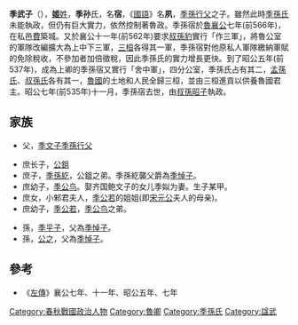 {{模板:Infobox 先秦人物
|名稱=季孫宿
|姓=[[姬姓|姬]]
|氏=[[季孫氏|季孫]]
|名=宿
|字=
|别名=季武子、季孫夙
|别字=
|諡号=武
|官位=
|時代=春秋
|國家=魯國
|身份=[[魯國|魯國]]正卿
|出生日期=
|逝世日期=前535年
|父=[[季文子|季文子]][[季孫行父|季孫行父]]
|子女=[[季悼子|季悼子]][[季孫紇|季孫紇]]
}}
'''季武子'''（{{bd|？||前535年||catIdx=J季孙}}），[[姬姓|'''姬'''姓]]，'''季孙'''氏，名'''宿'''，《[[國語|國語]]》名'''夙'''，[[季孫行父|季孫行父]]之子。雖然此時[[季孫氏|季孫氏]]未能執政，但仍有巨大實力，依然控制著魯政。季孫宿於[[魯襄公|魯襄公]]七年(前566年)，在私邑[[費|費]]築城。又於襄公十一年(前562年)要求[[叔孫豹|叔孫豹]]實行「作三軍」，將魯公室的軍隊改編擴大為上中下三軍，[[三桓|三桓]]各得其一軍，季孫宿對他原私人軍隊繳納軍賦的免除稅收，不參加者加倍徵稅，因此季孫氏的實力增長更快。到了昭公五年(前537年)，成為上卿的季孫宿又實行「舍中軍」，四分公室，季孫氏占有其二，[[孟孫氏|孟孫氏]]、[[叔孫氏|叔孫氏]]各有其一，[[魯國|魯國]]的土地和人民全歸三桓，並由三桓進貢以供養魯國君主。昭公七年(前535年)十一月，季孫宿去世，由[[叔孫昭子|叔孫昭子]]執政。

==家族==
*父，[[季文子|季文子]][[季孫行父|季孫行父]]


*庶长子，[[公鉏|公鉏]]
*庶子，[[季孫紇|季孫紇]]，公鉏之弟。季孫紇襲父爵為[[季悼子|季悼子]]。
*庶幼子，[[季公鸟|季公鸟]]。娶齐国鲍文子的女儿季姒为妻。生子某甲。
*庶女，小邾君夫人，[[季公若|季公若]]的姐姐(即[[宋元公|宋元公]]夫人的母亲)。
*庶幼子，[[季公若|季公若]]，[[季公鸟|季公鸟]]之弟。


*孫，[[季平子|季平子]]，父為[[季悼子|季悼子]]。
*孫，[[公之|公之]]，父為[[季悼子|季悼子]]。

== 參考 ==
*《[[左傳|左傳]]》襄公七年、十一年、昭公五年、七年

{{start box}}
{{s-before|父[[季文子|季文子]]季孫行父}}
{{s-title|[[魯國|魯國]][[季孫氏|季孫氏]]宗主|前568年－前535年}}
{{s-after|孙[[季平子|季平子]]季孫意如}}
{{end box}}
{{三桓}}
[[Category:春秋戰國政治人物|Category:春秋戰國政治人物]]
[[Category:魯卿|Category:魯卿]]
[[Category:季孫氏|Category:季孫氏]]
[[Category:諡武|Category:諡武]]